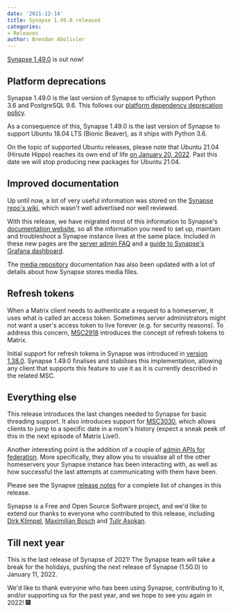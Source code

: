 ```yaml
---
date: '2021-12-14'
title: Synapse 1.49.0 released
categories:
- Releases
author: Brendan Abolivier
---
```


[Synapse 1.49.0](https://github.com/matrix-org/synapse/releases/tag/v1.49.0) is out now!

## Platform deprecations

Synapse 1.49.0 is the last version of Synapse to officially support Python 3.6 and PostgreSQL 9.6. This follows our [platform dependency deprecation policy](https://matrix-org.github.io/synapse/v1.49/deprecation_policy.html).

As a consequence of this, Synapse 1.49.0 is the last version of Synapse to support Ubuntu 18.04 LTS (Bionic Beaver), as it ships with Python 3.6.

On the topic of supported Ubuntu releases, please note that Ubuntu 21.04 (Hirsute Hippo) reaches its own end of life [on January 20, 2022](https://lists.ubuntu.com/archives/ubuntu-announce/2021-December/000275.html). Past this date we will stop producing new packages for Ubuntu 21.04.

## Improved documentation

Up until now, a lot of very useful information was stored on the [Synapse repo's wiki](https://github.com/matrix-org/synapse/wiki), which wasn't well advertised nor well reviewed.

With this release, we have migrated most of this information to Synapse's [documentation website](https://matrix-org.github.io/synapse/latest), so all the information you need to set up, maintain and troubleshoot a Synapse instance lives at the same place. Included in these new pages are the [server admin FAQ](https://matrix-org.github.io/synapse/v1.49/usage/administration/admin_faq.html) and a [guide to Synapse's Grafana dashboard](https://matrix-org.github.io/synapse/v1.49/usage/administration/understanding_synapse_through_grafana_graphs.html).

The [media repository](https://matrix-org.github.io/synapse/v1.49/media_repository.html) documentation has also been updated with a lot of details about how Synapse stores media files.

## Refresh tokens

When a Matrix client needs to authenticate a request to a homeserver, it uses what is called an access token. Sometimes server administrators might not want a user's access token to live forever (e.g. for security reasons). To address this concern, [MSC2918](https://github.com/matrix-org/matrix-doc/pull/2918) introduces the concept of refresh tokens to Matrix.

Initial support for refresh tokens in Synapse was introduced in [version 1.38.0](https://github.com/matrix-org/synapse/releases/tag/v1.38.0). Synapse 1.49.0 finalises and stabilises this implementation, allowing any client that supports this feature to use it as it is currently described in the related MSC.

## Everything else

This release introduces the last changes needed to Synapse for basic threading support. It also introduces support for [MSC3030](https://github.com/matrix-org/matrix-doc/pull/3030), which allows clients to jump to a specific date in a room's history (expect a sneak peek of this in the next episode of Matrix Live!).

Another interesting point is the addition of a couple of [admin APIs for federation](https://matrix-org.github.io/synapse/v1.49/usage/administration/admin_api/federation.html). More specifically, they allow you to visualise all of the other homeservers your Synapse instance has been interacting with, as well as how successful the last attempts at communicating with them have been.

Please see the Synapse [release notes](https://github.com/matrix-org/synapse/blob/v1.49.0/CHANGES.md) for a complete list of changes in this release.

Synapse is a Free and Open Source Software project, and we'd like to extend our thanks to everyone who contributed to this release, including [Dirk Klimpel](https://github.com/dklimpel), [Maximilian Bosch](https://github.com/Ma27) and [Tulir Asokan](https://github.com/tulir).

## Till next year

This is the last release of Synapse of 2021! The Synapse team will take a break for the holidays, pushing the next release of Synapse (1.50.0) to January 11, 2022.

We'd like to thank everyone who has been using Synapse, contributing to it, and/or supporting us for the past year, and we hope to see you again in 2022! 🎆
